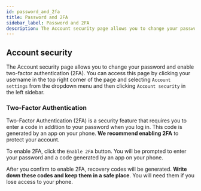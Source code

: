 ---
id: password_and_2fa
title: Password and 2FA
sidebar_label: Password and 2FA
description: The Account security page allows you to change your password and enable two-factor authentication (2FA).
---


## Account security

The Account security page allows you to change your password and enable two-factor authentication (2FA).
You can access this page by clicking your username in the top right corner of the page and selecting `Account settings` from the dropdown menu and then clicking `Account security` in the left sidebar.

<ScreenshotWrapper
  src="/img/docs/platform/account-security.webp"
  alt="Account security page"
/>

### Two-Factor Authentication

Two-Factor Authentication (2FA) is a security feature that requires you to enter a code in addition to your password when you log in.
This code is generated by an app on your phone. **We recommend enabling 2FA** to protect your account.

To enable 2FA, click the `Enable 2FA` button. You will be prompted to enter your password and a code generated by an app on your phone.

<ScreenshotWrapper src="/img/docs/platform/two-factor.webp" alt="Enable 2FA" />

After you confirm to enable 2FA, recovery codes will be generated. **Write down these codes and keep them in a safe place**. You will need them if you lose access to your phone.
